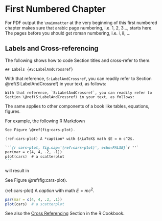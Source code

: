 
# First Numbered Chapter

For PDF output the `\mainmatter` at the very beginning of this first numbered
chapter makes sure that arabic page numbering, i.e. 1, 2, 3..., starts here.
The pages before you should get roman numbering, i.e. i, ii, ...


## Labels and Cross-referencing {#S:LabelAndCrossref}

The following shows how to code Section titles and cross-refer to them.
  
```
## Labels {#S:LabelAndCrossref}
```

With that reference, `S:LabelAndCrossref`, you can readily refer to
Section \@ref(S:LabelAndCrossref) in your text, as follows:

```
With that reference, `S:LabelAndCrossref`, you can readily refer to
Section \@ref(S:LabelAndCrossref) in your text, as follows:
```

The same applies to other components of a book like tables, equations, figures.


For example, the following R Markdown

````markdown
See Figure \@ref(fig:cars-plot).

(ref:cars-plot) A *caption* with $\LaTeX$ math $E = m c^2$.

```{r cars-plot, fig.cap='(ref:cars-plot)', echo=FALSE}`r ''`
par(mar = c(4, 4, .2, .1))
plot(cars)  # a scatterplot
```
````

will result in

See Figure \@ref(fig:cars-plot).

(ref:cars-plot) A *caption* with math $E = m c^2$.

```r
par(mar = c(4, 4, .2, .1))
plot(cars)  # a scatterplot
```


See also the [Cross Referencing](https://bookdown.org/yihui/rmarkdown-cookbook/cross-ref.html#cross-ref) Section in the R Cookbook.
